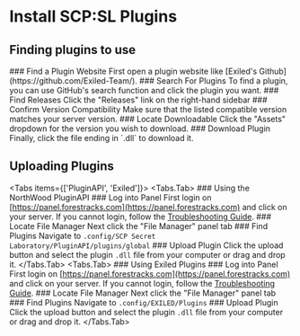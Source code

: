 
# Install SCP:SL Plugins

## Finding plugins to use
<Steps>
### Find a Plugin Website
First open a plugin website like [Exiled's Github](https://github.com/Exiled-Team/).
### Search For Plugins
To find a plugin, you can use GitHub's search function and click the plugin you want.
### Find Releases
Click the "Releases" link on the right-hand sidebar
### Confirm Version Compatibility
Make sure that the listed compatible version matches your server version.
### Locate Downloadable
Click the "Assets" dropdown for the version you wish to download.
### Download Plugin
Finally, click the file ending in `.dll` to download it.
</Steps>

## Uploading Plugins

<Tabs items={['PluginAPI', 'Exiled']}>
  <Tabs.Tab>
    ### Using the NorthWood PluginAPI
    <Steps>
        ### Log into Panel
        First login on [https://panel.forestracks.com](https://panel.forestracks.com) and click on your server. If you cannot login, follow the [Troubleshooting Guide](/games/troubleshoot/invalid-login).
        ### Locate File Manager
        Next click the "File Manager" panel tab
        ### Find Plugins
        Navigate to `.config/SCP Secret Laboratory/PluginAPI/plugins/global`
        ### Upload Plugin
        Click the upload button and select the plugin `.dll` file from your computer or drag and drop it.
    </Steps>
  </Tabs.Tab>
  <Tabs.Tab>
    ### Using Exiled Plugins
    <Steps>
        ### Log into Panel
        First login on [https://panel.forestracks.com](https://panel.forestracks.com) and click on your server. If you cannot login, follow the [Troubleshooting Guide](/games/troubleshoot/invalid-login).
        ### Locate File Manager
        Next click the "File Manager" panel tab
        ### Find Plugins
        Navigate to `.config/EXILED/Plugins`
        ### Upload Plugin
        Click the upload button and select the plugin `.dll` file from your computer or drag and drop it.
    </Steps>
  </Tabs.Tab>
</Tabs>
